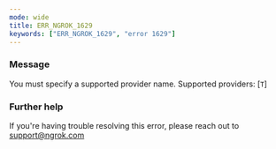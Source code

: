 ```yaml
---
mode: wide
title: ERR_NGROK_1629
keywords: ["ERR_NGROK_1629", "error 1629"]
---
```



### Message

You must specify a supported provider name. Supported providers: [`T`]

<ErrorDetails />

### Further help

If you're having trouble resolving this error, please reach out to [support@ngrok.com](mailto:support@ngrok.com?subject=Help%20with%20ERR_NGROK_1629)
